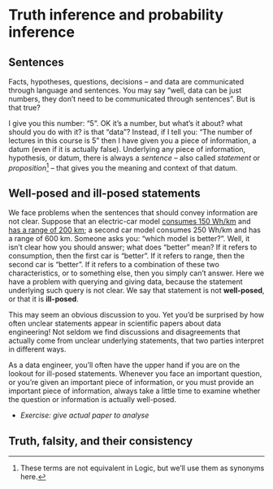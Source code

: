 # Truth inference and probability inference

## Sentences

Facts, hypotheses, questions, decisions -- and data are communicated through language and sentences. You may say "well, data can be just numbers, they don't need to be communicated through sentences". But is that true?

I give you this number: "5". OK it's a number, but what's it about? what should you do with it? is that "data"? Instead, if I tell you: "The number of lectures in this course is 5" then I have given you a piece of information, a datum (even if it is actually false). Underlying any piece of information, hypothesis, or datum, there is always a _sentence_ -- also called _statement_ or _proposition_^[These terms are not equivalent in Logic, but we'll use them as synonyms here.] -- that gives you the meaning and context of that datum.



## Well-posed and ill-posed statements

We face problems when the sentences that should convey information are not clear. Suppose that an electric-car model [consumes 150 Wh/km](https://ev-database.org/cheatsheet/energy-consumption-electric-car) and [has a range of 200 km](https://ev-database.org/cheatsheet/range-electric-car); a second car model consumes 250 Wh/km and has a range of 600 km. Someone asks you: "which model is better?". Well, it isn't clear how you should answer; what does "better" mean? If it refers to consumption, then the first car is "better". If it refers to range, then the second car is "better". If it refers to a combination of these two characteristics, or to something else, then you simply can't answer. Here we have a problem with querying and giving data, because the statement underlying such query is not clear. We say that statement is not **well-posed**, or that it is **ill-posed**.

This may seem an obvious discussion to you. Yet you'd be surprised by how often unclear statements appear in scientific papers about data engineering! Not seldom we find discussions and disagreements that actually come from unclear underlying statements, that two parties interpret in different ways.

As a data engineer, you'll often have the upper hand if you are on the lookout for ill-posed statements. Whenever you face an important question, or you're given an important piece of information, or you must provide an important piece of information, always take a little time to examine whether the question or information is actually well-posed.

* _Exercise: give actual paper to analyse_

## Truth, falsity, and their consistency

